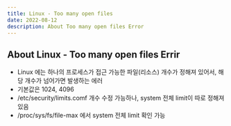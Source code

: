 ```yaml
---
title: Linux - Too many open files
date: 2022-08-12
description: About Too many open files Error
---
```


## About Linux - Too many open files Errir

- Linux 에는 하나의 프로세스가 접근 가능한 파일(리소스) 개수가 정해져 있어서,
	해당 개수가 넘어가면 발생하는 에러
- 기본값은 1024, 4096
- /etc/security/limits.comf 개수 수정 가능하나, system 전체 limit이 따로 정해져 있음
- /proc/sys/fs/file-max 에서 system 전체 limit 확인 가능